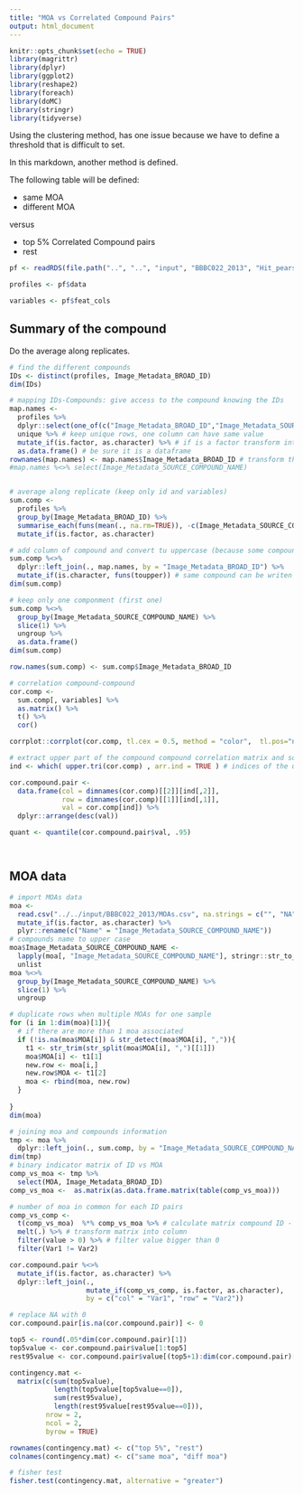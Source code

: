 ```yaml
---
title: "MOA vs Correlated Compound Pairs"
output: html_document
---
```


```r
knitr::opts_chunk$set(echo = TRUE)
library(magrittr)
library(dplyr)
library(ggplot2)
library(reshape2)
library(foreach)
library(doMC)
library(stringr)
library(tidyverse)
```

Using the clustering method, has one issue because we have to define a threshold that is difficult to set.

In this markdown, another method is defined.

The following table will be defined:

- same MOA
- different MOA

versus

- top 5% Correlated Compound pairs
- rest

```r
pf <- readRDS(file.path("..", "..", "input", "BBBC022_2013", "Hit_pearson_old.rds"))

profiles <- pf$data

variables <- pf$feat_cols
```


## Summary of the compound

Do the average along replicates.

```r
# find the different compounds
IDs <- distinct(profiles, Image_Metadata_BROAD_ID)
dim(IDs)

# mapping IDs-Compounds: give access to the compound knowing the IDs
map.names <-
  profiles %>%
  dplyr::select(one_of(c("Image_Metadata_BROAD_ID","Image_Metadata_SOURCE_COMPOUND_NAME"))) %>% # select ID and Compound
  unique %>% # keep unique rows, one column can have same value
  mutate_if(is.factor, as.character) %>% # if is a factor transform into a character
  as.data.frame() # be sure it is a dataframe
rownames(map.names) <- map.names$Image_Metadata_BROAD_ID # transform the names of the rows into the IDs
#map.names %<>% select(Image_Metadata_SOURCE_COMPOUND_NAME)


# average along replicate (keep only id and variables)
sum.comp <- 
  profiles %>% 
  group_by(Image_Metadata_BROAD_ID) %>% 
  summarise_each(funs(mean(., na.rm=TRUE)), -c(Image_Metadata_SOURCE_COMPOUND_NAME, Well, Plate)) %>% # mean along replicate
  mutate_if(is.factor, as.character)

# add column of compound and convert tu uppercase (because some compounds same name but in lower/upper case)
sum.comp %<>%
  dplyr::left_join(., map.names, by = "Image_Metadata_BROAD_ID") %>% 
  mutate_if(is.character, funs(toupper)) # same compound can be writen in upper and lower case and looks different
dim(sum.comp)

# keep only one componment (first one)
sum.comp %<>%
  group_by(Image_Metadata_SOURCE_COMPOUND_NAME) %>%
  slice(1) %>%
  ungroup %>%
  as.data.frame()
dim(sum.comp)

row.names(sum.comp) <- sum.comp$Image_Metadata_BROAD_ID
```

```r
# correlation compound-compound
cor.comp <-
  sum.comp[, variables] %>% 
  as.matrix() %>%
  t() %>%
  cor()

corrplot::corrplot(cor.comp, tl.cex = 0.5, method = "color",  tl.pos="n", order = "hclust")

# extract upper part of the compound compound correlation matrix and sort
ind <- which( upper.tri(cor.comp) , arr.ind = TRUE ) # indices of the upper triangle of the correlation matrix

cor.compound.pair <- 
  data.frame(col = dimnames(cor.comp)[[2]][ind[,2]],
             row = dimnames(cor.comp)[[1]][ind[,1]],
             val = cor.comp[ind]) %>%
  dplyr::arrange(desc(val))

quant <- quantile(cor.compound.pair$val, .95)




```


## MOA data

```r
# import MOAs data
moa <- 
  read.csv("../../input/BBBC022_2013/MOAs.csv", na.strings = c("", "NA")) %>%
  mutate_if(is.factor, as.character) %>%
  plyr::rename(c("Name" = "Image_Metadata_SOURCE_COMPOUND_NAME")) 
# compounds name to upper case
moa$Image_Metadata_SOURCE_COMPOUND_NAME <-
  lapply(moa[, "Image_Metadata_SOURCE_COMPOUND_NAME"], stringr::str_to_upper) %>%
  unlist
moa %<>% 
  group_by(Image_Metadata_SOURCE_COMPOUND_NAME) %>%
  slice(1) %>%
  ungroup

# duplicate rows when multiple MOAs for one sample
for (i in 1:dim(moa)[1]){
  # if there are more than 1 moa associated
  if (!is.na(moa$MOA[i]) & str_detect(moa$MOA[i], ",")){
    t1 <- str_trim(str_split(moa$MOA[i], ",")[[1]])
    moa$MOA[i] <- t1[1]
    new.row <- moa[i,]
    new.row$MOA <- t1[2]
    moa <- rbind(moa, new.row)
  }
  
}
dim(moa)

```


```r
# joining moa and compounds information
tmp <- moa %>%
  dplyr::left_join(., sum.comp, by = "Image_Metadata_SOURCE_COMPOUND_NAME")
dim(tmp)
# binary indicator matrix of ID vs MOA 
comp_vs_moa <- tmp %>%
  select(MOA, Image_Metadata_BROAD_ID) 
comp_vs_moa <-  as.matrix(as.data.frame.matrix(table(comp_vs_moa)))

# number of moa in common for each ID pairs
comp_vs_comp <-
  t(comp_vs_moa)  %*% comp_vs_moa %>% # calculate matrix compound ID - compound ID relation
  melt(.) %>% # transform matrix into column
  filter(value > 0) %>% # filter value bigger than 0
  filter(Var1 != Var2)

cor.compound.pair %<>% 
  mutate_if(is.factor, as.character) %>%
  dplyr::left_join(., 
                   mutate_if(comp_vs_comp, is.factor, as.character), 
                   by = c("col" = "Var1", "row" = "Var2"))

# replace NA with 0
cor.compound.pair[is.na(cor.compound.pair)] <- 0

top5 <- round(.05*dim(cor.compound.pair)[1])
top5value <- cor.compound.pair$value[1:top5]
rest95value <- cor.compound.pair$value[(top5+1):dim(cor.compound.pair)[1]]

contingency.mat <-
  matrix(c(sum(top5value), 
           length(top5value[top5value==0]), 
           sum(rest95value), 
           length(rest95value[rest95value==0])), 
         nrow = 2, 
         ncol = 2, 
         byrow = TRUE)

rownames(contingency.mat) <- c("top 5%", "rest")
colnames(contingency.mat) <- c("same moa", "diff moa")

# fisher test
fisher.test(contingency.mat, alternative = "greater")
```




